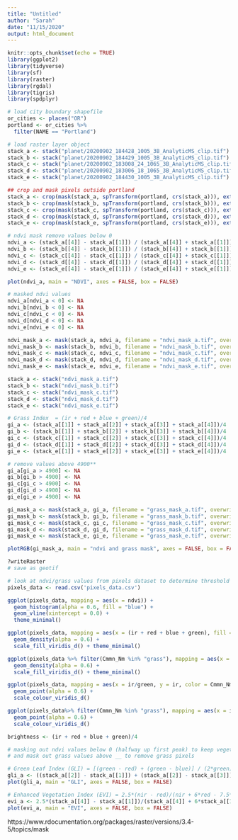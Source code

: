 ```yaml
---
title: "Untitled"
author: "Sarah"
date: "11/15/2020"
output: html_document
---
```


```r
knitr::opts_chunk$set(echo = TRUE)
library(ggplot2)
library(tidyverse)
library(sf)
library(raster)
library(rgdal)
library(tigris)
library(spdplyr)
```

```r
# load city boundary shapefile
or_cities <- places("OR")
portland <- or_cities %>%
  filter(NAME == "Portland")
```

```r
# load raster layer object
stack_a <- stack("planet/20200902_184428_1005_3B_AnalyticMS_clip.tif")
stack_b <- stack("planet/20200902_184429_1005_3B_AnalyticMS_clip.tif")
stack_c <- stack("planet/20200902_183008_24_1065_3B_AnalyticMS_clip.tif")
stack_d <- stack("planet/20200902_183006_18_1065_3B_AnalyticMS_clip.tif")
stack_e <- stack("planet/20200902_184430_1005_3B_AnalyticMS_clip.tif")

## crop and mask pixels outside portland
stack_a <- crop(mask(stack_a, spTransform(portland, crs(stack_a))), extent(portland))
stack_b <- crop(mask(stack_b, spTransform(portland, crs(stack_b))), extent(portland))
stack_c <- crop(mask(stack_c, spTransform(portland, crs(stack_c))), extent(portland))
stack_d <- crop(mask(stack_d, spTransform(portland, crs(stack_d))), extent(portland))
stack_e <- crop(mask(stack_e, spTransform(portland, crs(stack_e))), extent(portland))

# ndvi mask remove values below 0
ndvi_a <- (stack_a[[4]] - stack_a[[1]]) / (stack_a[[4]] + stack_a[[1]])
ndvi_b <- (stack_b[[4]] - stack_b[[1]]) / (stack_b[[4]] + stack_b[[1]])
ndvi_c <- (stack_c[[4]] - stack_c[[1]]) / (stack_c[[4]] + stack_c[[1]])
ndvi_d <- (stack_d[[4]] - stack_d[[1]]) / (stack_d[[4]] + stack_d[[1]])
ndvi_e <- (stack_e[[4]] - stack_e[[1]]) / (stack_e[[4]] + stack_e[[1]])

plot(ndvi_a, main = "NDVI", axes = FALSE, box = FALSE)

# masked ndvi values
ndvi_a[ndvi_a < 0] <- NA
ndvi_b[ndvi_b < 0] <- NA
ndvi_c[ndvi_c < 0] <- NA
ndvi_d[ndvi_d < 0] <- NA
ndvi_e[ndvi_e < 0] <- NA

ndvi_mask_a <- mask(stack_a, ndvi_a, filename = "ndvi_mask_a.tif", overwrite = T)
ndvi_mask_b <- mask(stack_b, ndvi_b, filename = "ndvi_mask_b.tif", overwrite = T)
ndvi_mask_c <- mask(stack_c, ndvi_c, filename = "ndvi_mask_c.tif", overwrite = T)
ndvi_mask_d <- mask(stack_d, ndvi_d, filename = "ndvi_mask_d.tif", overwrite = T)
ndvi_mask_e <- mask(stack_e, ndvi_e, filename = "ndvi_mask_e.tif", overwrite = T)
```

```r
stack_a <- stack("ndvi_mask_a.tif")
stack_b <- stack("ndvi_mask_b.tif")
stack_c <- stack("ndvi_mask_c.tif")
stack_d <- stack("ndvi_mask_d.tif")
stack_e <- stack("ndvi_mask_e.tif")

# Grass Index  = (ir + red + blue + green)/4
gi_a <- (stack_a[[1]] + stack_a[[2]] + stack_a[[3]] + stack_a[[4]])/4
gi_b <- (stack_b[[1]] + stack_b[[2]] + stack_b[[3]] + stack_b[[4]])/4
gi_c <- (stack_c[[1]] + stack_c[[2]] + stack_c[[3]] + stack_c[[4]])/4
gi_d <- (stack_d[[1]] + stack_d[[2]] + stack_d[[3]] + stack_d[[4]])/4
gi_e <- (stack_e[[1]] + stack_e[[2]] + stack_e[[3]] + stack_e[[4]])/4

# remove values above 4900**
gi_a[gi_a > 4900] <- NA
gi_b[gi_b > 4900] <- NA
gi_c[gi_c > 4900] <- NA
gi_d[gi_d > 4900] <- NA
gi_e[gi_e > 4900] <- NA

gi_mask_a <- mask(stack_a, gi_a, filename = "grass_mask_a.tif", overwrite = T)
gi_mask_b <- mask(stack_b, gi_b, filename = "grass_mask_b.tif", overwrite = T)
gi_mask_c <- mask(stack_c, gi_c, filename = "grass_mask_c.tif", overwrite = T)
gi_mask_d <- mask(stack_d, gi_d, filename = "grass_mask_d.tif", overwrite = T)
gi_mask_e <- mask(stack_e, gi_e, filename = "grass_mask_e.tif", overwrite = T)

plotRGB(gi_mask_a, main = "ndvi and grass mask", axes = FALSE, box = FALSE)

?writeRaster
# save as geotif
```

```r
# look at ndvi/grass values from pixels dataset to determine threshold
pixels_data <- read.csv('pixels_data.csv')

ggplot(pixels_data, mapping = aes(x = ndvi)) +
  geom_histogram(alpha = 0.6, fill = "blue") +
  geom_vline(xintercept = 0.0) +
  theme_minimal()

ggplot(pixels_data, mapping = aes(x = (ir + red + blue + green), fill = Cmmn_Nm)) +
  geom_density(alpha = 0.6) +
  scale_fill_viridis_d() + theme_minimal()

ggplot(pixels_data %>% filter(Cmmn_Nm %in% "grass"), mapping = aes(x = ndvi, fill = Cmmn_Nm)) +
  geom_density(alpha = 0.6) +
  scale_fill_viridis_d() + theme_minimal()

ggplot(pixels_data, mapping = aes(x = ir/green, y = ir, color = Cmmn_Nm)) +
  geom_point(alpha = 0.6) +
  scale_colour_viridis_d()

ggplot(pixels_data%>% filter(Cmmn_Nm %in% "grass"), mapping = aes(x = ir - red, y = ir + red, color = Cmmn_Nm)) +
  geom_point(alpha = 0.6) +
  scale_colour_viridis_d()

brightness <- (ir + red + blue + green)/4

# masking out ndvi values below 0 (halfway up first peak) to keep vegetation pixels
# and mask out grass values above __ to remove grass pixels
```

```r
# Green Leaf Index (GLI) = [(green - red) + (green - blue)] / (2*green) + red + blue
gli_a <- ((stack_a[[2]] - stack_a[[1]]) + (stack_a[[2]] - stack_a[[3]]))/ (2*stack_a[[2]] + stack_a[[1]] + stack_a[[3]])
plot(gli_a, main = "GLI", axes = FALSE, box = FALSE)
```

```r
# Enhanced Vegetation Index (EVI) = 2.5*(nir - red)/(nir + 6*red - 7.5*blue + 1)
evi_a <- 2.5*(stack_a[[4]] - stack_a[[1]])/(stack_a[[4]] + 6*stack_a[[1]] - 7.5*stack_a[[3]])
plot(evi_a, main = "EVI", axes = FALSE, box = FALSE)
```


https://www.rdocumentation.org/packages/raster/versions/3.4-5/topics/mask